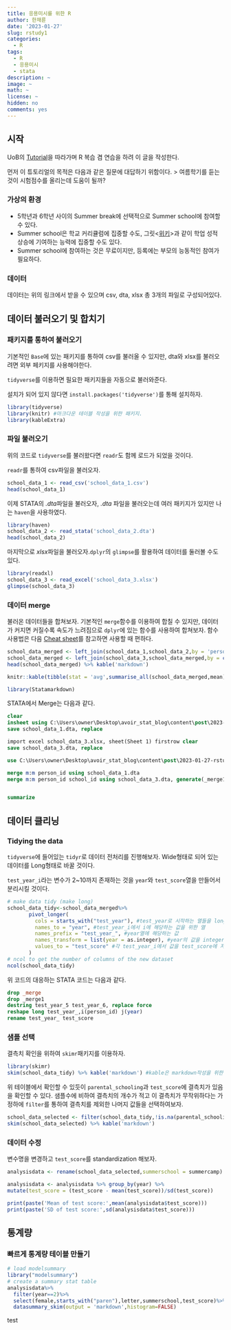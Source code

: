 ```yaml
---
title: 응용미시를 위한 R
author: 한재륜
date: '2023-01-27'
slug: rstudy1
categories:
  - R
tags:
  - R
  - 응용미시
  - stata
description: ~
image: ~
math: ~
license: ~
hidden: no
comments: yes
---
```

## 시작
UoB의 [Tutorial](https://hhsievertsen.shinyapps.io/applied_econ_with_R_dynamic/#section-research-question-data)을 따라가며 R 복습 겸 연습을 하려 이 글을 작성한다.

먼저 이 튜토리얼의 목적은 다음과 같은 질문에 대답하기 위함이다.
> 여름학기를 듣는 것이 시험점수를 올리는데 도움이 될까?

### 가상의 환경
- 5학년과 6학년 사이의 Summer break에 선택적으로 Summer school에 참여할 수 있다.
- Summer school은 학교 커리큘럼에 집중할 수도, 그릿<[위키](https://ko.wikipedia.org/wiki/%EA%B7%B8%EB%A6%BF)>과 같이 학업 성적 상승에 기여하는 능력에 집중할 수도 있다.
- Summer school에 참여하는 것은 무료이지만, 등록에는 부모의 능동적인 참여가 필요하다.

### 데이터
데이터는 위의 링크에서 받을 수 있으며 csv, dta, xlsx 총 3개의 파일로 구성되어있다.

## 데이터 불러오기 및 합치기
### 패키지를 통하여 불러오기
기본적인 `Base`에 있는 패키지를 통하여 csv를 불러올 수 있지만, dta와 xlsx를 불러오려면 외부 페키지를 사용해야한다.

`tidyverse`를 이용하면 필요한 패키지들을 자동으로 불러와준다. 

설치가 되어 있지 않다면 `install.packages('tidyverse')`를 통해 설치하자.
```r
library(tidyverse)
library(knitr) #마크다운 테이블 작성을 위한 패키지.
library(kableExtra)
```

### 파일 불러오기
위의 코드로 `tidyverse`를 불러왔다면 `readr`도 함께 로드가 되었을 것이다.

`readr`를 통하여 csv파일을 불러오자.

```r
school_data_1 <- read_csv('school_data_1.csv')
head(school_data_1)
```

이제 STATA의 *.dta*파일을 불러오자, *.dta* 파일을 불러오는데 여러 패키지가 있지만 나는 `haven`을 사용하였다.

```r
library(haven)
school_data_2 <- read_stata('school_data_2.dta')
head(school_data_2)
```

마지막으로 *xlsx*파일을 불러오자.`dplyr`의 `glimpse`를 활용하여 데이터를 둘러볼 수도 있다.

```r
library(readxl)
school_data_3 <- read_excel('school_data_3.xlsx')
glimpse(school_data_3)
```

### 데이터 merge
불러온 데이터들을 합쳐보자. 기본적인 `merge`함수를 이용하여 합칠 수 있지만, 데이터가 커지면 커질수록 속도가 느려짐으로 `dplyr`에 있는 함수를 사용하여 합쳐보자. 함수 사용법은 다음 [Cheat sheet](https://posit.co/resources/cheatsheets/)를 참고하면 사용할 때 편하다.

```r
school_data_merged <- left_join(school_data_1,school_data_2,by = 'person_id') 
school_data_merged <- left_join(school_data_3,school_data_merged,by = c('person_id','school_id'))
head(school_data_merged) %>% kable('markdown')
```

```r
knitr::kable(tibble(stat = 'avg',summarise_all(school_data_merged,mean)), format="markdown")
```

```r
library(Statamarkdown)
```

STATA에서 Merge는 다음과 같다.

```stata
clear
insheet using C:\Users\owner\Desktop\avoir_stat_blog\content\post\2023-01-27-rstudy1\school_data_1.csv, clear
save school_data_1.dta, replace

import excel school_data_3.xlsx, sheet(Sheet 1) firstrow clear 
save school_data_3.dta, replace

use C:\Users\owner\Desktop\avoir_stat_blog\content\post\2023-01-27-rstudy1\school_data_2.dta

merge m:m person_id using school_data_1.dta
merge m:m person_id school_id using school_data_3.dta, generate(_merge1)


summarize

```

## 데이터 클리닝
### Tidying the data

`tidyverse`에 들어있는 `tidyr`로 데이터 전처리를 진행해보자. Wide형태로 되어 있는 데이터를 Long형태로 바꿀 것이다.

`test_year_i`라는 변수가 2~10까지 존재하는 것을 `year`와 `test_score`열을 만들어서 분리시킬 것이다.

```r
# make data tidy (make long)
school_data_tidy<-school_data_merged%>%
       pivot_longer(
         cols = starts_with("test_year"), #test_year로 시작하는 열들을 long 형태로
         names_to = "year", #test_year_i에서 i에 해당하는 값을 위한 열
         names_prefix = "test_year_", #year열에 해당하는 값
         names_transform = list(year = as.integer), #year의 값을 integer로 변환
         values_to = "test_score" #각 test_year_i에서 값을 test_score에 저장
       )
# ncol to get the number of columns of the new dataset
ncol(school_data_tidy)
```

위 코드의 대응하는 STATA 코드는 다음과 같다.

```stata
drop _merge 
drop _merge1 
destring test_year_5 test_year_6, replace force
reshape long test_year_,i(person_id) j(year)
rename test_year_ test_score
```

### 샘플 선택
결측치 확인을 위하여 `skimr`패키지를 이용하자.
```r
library(skimr)
skim(school_data_tidy) %>% kable('markdown') #kable은 markdown작성을 위한것으로 작성할 필요 없다.
```

위 테이블에서 확인할 수 있듯이 `parental_schooling`과 `test_score`에 결측치가 있음을 확인할 수 있다. 샘플수에 비하여 결측치의 개수가 적고 이 결측치가 무작위하다는 가정하에 `filter`를 통하여 결측치를 제외한 나머지 값들을 선택하여보자.

```r
school_data_selected <- filter(school_data_tidy,!is.na(parental_schooling),!is.na(test_score))
skim(school_data_selected) %>% kable('markdown')
```

### 데이터 수정
변수명을 변경하고 `test_score`를 standardization 해보자. 

```r
analysisdata <- rename(school_data_selected,summerschool = summercamp) #summerschool변수를 summercamp로 변경

analysisdata <- analysisdata %>% group_by(year) %>% 
mutate(test_score = (test_score - mean(test_score))/sd(test_score))

print(paste('Mean of test score:',mean(analysisdata$test_score)))
print(paste('SD of test score:',sd(analysisdata$test_score)))
```

## 통계량
### 빠르게 통계량 테이블 만들기

```r
# load modelsummary
library("modelsummary")
# create a summary stat table
analysisdata%>%
  filter(year==2)%>%
  select(female,starts_with("paren"),letter,summerschool,test_score)%>%
  datasummary_skim(output = 'markdown',histogram=FALSE)
```


test